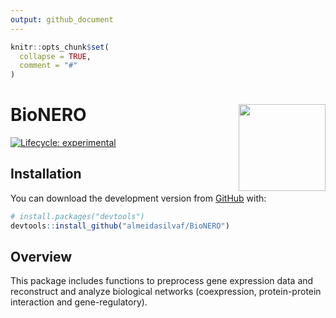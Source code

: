 ```yaml
---
output: github_document
---
```


<!-- README.md is generated from README.Rmd. Please edit that file -->

```r
knitr::opts_chunk$set(
  collapse = TRUE,
  comment = "#"
)
```

# BioNERO <img src='man/figures/logo.png' align="right" height="139" />

<!-- badges: start -->
[![Lifecycle: experimental](https://img.shields.io/badge/lifecycle-experimental-orange.svg)](https://www.tidyverse.org/lifecycle/#experimental)
<!-- badges: end -->


## Installation

You can download the development version from [GitHub](https://github.com/) with:

``` r
# install.packages("devtools")
devtools::install_github("almeidasilvaf/BioNERO")
```

## Overview

This package includes functions to preprocess gene expression data and reconstruct and analyze biological networks (coexpression, protein-protein interaction and gene-regulatory).
